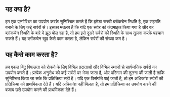 ## यह क्या है?

<div className="h-2"/>

हम एक एल्गोरिथ्म का उपयोग करके सुनिश्चित करते हैं कि हमेशा सच्ची ब्लॉकचेन स्थिति है, एक सहमति बनाने के लिए कई सर्वरों से। इसका मतलब है कि यदि एक सर्वर को कंप्रमाइज़ किया गया है और वह ब्लॉकचेन स्थिति के बारे में झूठ बोल रहा है, तो हम इसे दूसरे सर्वरों की स्थिति के साथ तुलना करके पहचान सकते हैं। यह ब्लॉकचेन खुद कैसे काम करता है, लेकिन सर्वरों की संख्या कम है।

<div className="h-4"/>

## यह कैसे काम करता है?

<div className="h-2"/>

हम एकल बिंदु विफलता को रोकने के लिए विभिन्न प्रदाताओं और विभिन्न स्थानों से सार्वजनिक सर्वरों का उपयोग करते हैं। प्रत्येक अनुरोध को कई सर्वरों पर भेजा जाता है, और परिणाम की तुलना की जाती है ताकि सुनिश्चित किया जा सके कि प्रतिक्रिया सही है। यदि एक विसंगति पाई जाती है, तो हम अधिकांश सर्वरों की प्रतिक्रिया को प्राथमिकता देते हैं। यदि अधिकांश नहीं मिलता है, तो हम प्रतिक्रिया का उपयोग करने की बजाय उसे उपयोग करने की प्राथमिकता देते हैं।

